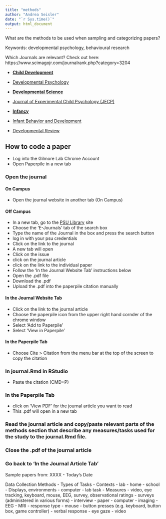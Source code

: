 ```yaml
---
title: "methods"
author: "Andrea Seisler"
date: "`r Sys.time()`"
output: html_document
---
```


What are the methods to be used when sampling and categorizing papers?

Keywords: developmental psychology, behavioural research

Which Journals are relevant? Check out here: https://www.scimagojr.com/journalrank.php?category=3204

  - [**Child Development**](https://onlinelibrary.wiley.com/journal/14678624)
  - [Developmental Psychology](http://www.apa.org/pubs/journals/dev/index.aspx)
  - [**Developmental Science**](https://onlinelibrary.wiley.com/journal/14677687)
  - [Journal of Experimental Child Psychology (JECP)](https://www.journals.elsevier.com/journal-of-experimental-child-psychology)
  - [**Infancy**](https://onlinelibrary.wiley.com/journal/15327078)
  - [Infant Behavior and Development](https://www.journals.elsevier.com/infant-behavior-and-development)
  
  - [Developmental Review](https://www.sciencedirect.com/journal/developmental-review)


## How to code a paper

- Log into the Gilmore Lab Chrome Account
- Open Paperpile in a new tab

### Open the journal

#### On Campus
- Open the journal website in another tab (On Campus)

#### Off Campus
- In a new tab, go to the [PSU Library](https://libraries.psu.edu/) site
- Choose the 'E-Journals' tab of the search box
- Type the name of the Journal in the box and press the search button
- log in with your psu credentials
- Click on the link to the journal
- A new tab will open
- Click on the issue
- click on the journal article
- click on the link to the individual paper
- Follow the 'In the Journal Website Tab' instructions below
- Open the .pdf file
- Download the .pdf
- Upload the .pdf into the paperpile citation manually


#### In the Journal Website Tab
- Click on the link to the journal article
- Choose the paperpile icon from the upper right hand cornder of the chrome window
- Select 'Add to Paperpile'
- Select 'View in Paperpile'

#### In the Paperpile Tab
- Choose Cite > Citation from the menu bar at the top of the screen to copy the citation

### In journal.Rmd in RStudio
- Paste the citation (CMD+P)

### In the Paperpile Tab
- click on 'View PDF' for the journal article you want to read
- This .pdf will open in a new tab

### Read the journal article and copy/paste relevant parts of the methods section that describe any measures/tasks used for the study to the journal.Rmd file.

### Close the .pdf of the journal article

### Go back to 'In the Journal Article Tab'








Sample papers from: XXXX - Today's Date

Data Collection Methods - Types of Tasks
- Contexts
  - lab
  - home
  - school
- Displays, environments
  - computer
  - lab task
- Measures
  - video, eye tracking, keyboard, mouse, EEG, survey, observational ratings
- surveys (administered in various forms)
  - interview
  - paper
  - computer
- imaging
  - EEG
  - MRI
- response type
  - mouse
  - button presses (e.g. keyboard, button box, game controller)
  - verbal response
  - eye gaze
- video


